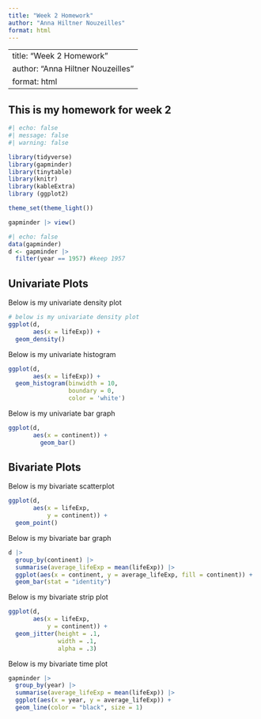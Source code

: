 ```yaml
---
title: "Week 2 Homework"
author: "Anna Hiltner Nouzeilles"
format: html
---
```


---
title: "Week 2 Homework"
author: "Anna Hiltner Nouzeilles"
format: html
---

## This is my homework for week 2

```r
#| echo: false
#| message: false
#| warning: false

library(tidyverse)
library(gapminder)
library(tinytable)
library(knitr)
library(kableExtra)
library (ggplot2)

theme_set(theme_light())

gapminder |> view()

#| echo: false
data(gapminder) 
d <- gapminder |> 
  filter(year == 1957) #keep 1957
```
## Univariate Plots
Below is my univariate density plot
```r
# below is my univariate density plot
ggplot(d,
       aes(x = lifeExp)) +
  geom_density()
```
Below is my univariate histogram
```r
ggplot(d,
       aes(x = lifeExp)) +
  geom_histogram(binwidth = 10,
                 boundary = 0,
                 color = 'white')
```
Below is my univariate bar graph 
```r
ggplot(d, 
       aes(x = continent)) + 
         geom_bar()
```
## Bivariate Plots
Below is my bivariate scatterplot
```r
ggplot(d, 
       aes(x = lifeExp,
           y = continent)) + 
  geom_point()
```

Below is my bivariate bar graph
```r
d |>
  group_by(continent) |>
  summarise(average_lifeExp = mean(lifeExp)) |>
  ggplot(aes(x = continent, y = average_lifeExp, fill = continent)) + 
  geom_bar(stat = "identity")
```

Below is my bivariate strip plot
```r
ggplot(d,
       aes(x = lifeExp,
           y = continent)) +
  geom_jitter(height = .1,
              width = .1,
              alpha = .3)
```

Below is my bivariate time plot
```r
gapminder |>
  group_by(year) |>
  summarise(average_lifeExp = mean(lifeExp)) |>
  ggplot(aes(x = year, y = average_lifeExp)) +
  geom_line(color = "black", size = 1)
```
  